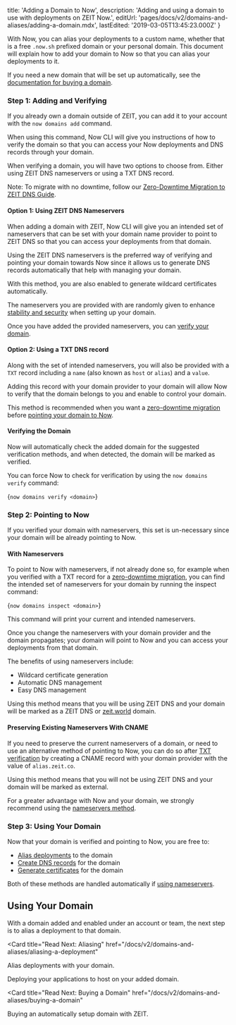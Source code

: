
  title: 'Adding a Domain to Now',
  description: 'Adding and using a domain to use with deployments on ZEIT Now.',
  editUrl: 'pages/docs/v2/domains-and-aliases/adding-a-domain.mdx',
  lastEdited: '2019-03-05T13:45:23.000Z'
}

With Now, you can alias your deployments to a custom name, whether that is a free `.now.sh` prefixed domain or your personal domain. This document will explain how to add your domain to Now so that you can alias your deployments to it.

If you need a new domain that will be set up automatically, see the [documentation for buying a domain](/docs/v2/domains-and-aliases/buying-a-domain).

### Step 1: Adding and Verifying

If you already own a domain outside of ZEIT, you can add it to your account with the `now domains add` command.

When using this command, Now CLI will give you instructions of how to verify the domain so that you can access your Now deployments and DNS records through your domain.

When verifying a domain, you will have two options to choose from. Either using ZEIT DNS nameservers or using a TXT DNS record.

Note: To migrate with no downtime, follow our [Zero-Downtime Migration to ZEIT DNS Guide](/docs/v2/domains-and-aliases/zero-downtime-domain-migration).

#### Option 1: Using ZEIT DNS Nameservers

When adding a domain with ZEIT, Now CLI will give you an intended set of nameservers that can be set with your domain name provider to point to ZEIT DNS so that you can access your deployments from that domain.

Using the ZEIT DNS nameservers is the preferred way of verifying and pointing your domain towards Now since it allows us to generate DNS records automatically that help with managing your domain.

With this method, you are also enabled to generate wildcard certificates automatically.

The nameservers you are provided with are randomly given to enhance [stability and security](#stability-and-security) when setting up your domain.

Once you have added the provided nameservers, you can [verify your domain](#verifying-the-domain).

#### Option 2: Using a TXT DNS record

Along with the set of intended nameservers, you will also be provided with a `TXT` record including a `name` (also known as `host` or `alias`) and a `value`.

Adding this record with your domain provider to your domain will allow Now to verify that the domain belongs to you and enable to control your domain.

This method is recommended when you want a [zero-downtime migration](/docs/v2/domains-and-aliases/zero-downtime-domain-migration) before [pointing your domain to Now](#step-2:-pointing-to-now).

#### Verifying the Domain

Now will automatically check the added domain for the suggested verification methods, and when detected, the domain will be marked as verified.

You can force Now to check for verification by using the `now domains verify` command:

<TerminalInput>{`now domains verify <domain>`}</TerminalInput>

### Step 2: Pointing to Now

If you verified your domain with nameservers, this set is un-necessary since your domain will be already pointing to Now.

#### With Nameservers

To point to Now with nameservers, if not already done so, for example when you verified with a TXT record for a [zero-downtime migration](/docs/v2/domains-and-aliases/zero-downtime-domain-migration), you can find the intended set of nameservers for your domain by running the inspect command:

<TerminalInput>{`now domains inspect <domain>`}</TerminalInput>

This command will print your current and intended nameservers.

Once you change the nameservers with your domain provider and the domain propagates; your domain will point to Now and you can access your deployments from that domain.

The benefits of using nameservers include:

- Wildcard certificate generation
- Automatic DNS management
- Easy DNS management

Using this method means that you will be using ZEIT DNS and your domain will be marked as a ZEIT DNS or [zeit.world](/dns) domain.

#### Preserving Existing Nameservers With CNAME

If you need to preserve the current nameservers of a domain, or need to use an alternative method of pointing to Now, you can do so after [TXT verification](#option-2:-using-a-txt-dns-record) by creating a CNAME record with your domain provider with the value of `alias.zeit.co`.

Using this method means that you will not be using ZEIT DNS and your domain will be marked as external.

For a greater advantage with Now and your domain, we strongly recommend using the [nameservers method](#option-1:-using-zeit-dns-nameservers).

### Step 3: Using Your Domain

Now that your domain is verified and pointing to Now, you are free to:

- [Alias deployments](/docs/v2/domains-and-aliases/aliasing-a-deployment) to the domain
- [Create DNS records](/docs/v2/domains-and-aliases/dns) for the domain
- [Generate certificates](/docs/v2/domains-and-aliases/zero-downtime-domain-migration) for the domain

Both of these methods are handled automatically if [using nameservers](#option-1:-using-zeit-dns-nameservers).

## Using Your Domain

With a domain added and enabled under an account or team, the next step is to alias a deployment to that domain.

<Card
  title="Read Next: Aliasing"
  href="/docs/v2/domains-and-aliases/aliasing-a-deployment"
>
  Alias deployments with your domain.
</Card>

<Card title="Read Next: Deploying Basics" href="/docs/v2/deployments/basics">
  Deploying your applications to host on your added domain.
</Card>

<Card
  title="Read Next: Buying a Domain"
  href="/docs/v2/domains-and-aliases/buying-a-domain"
>
  Buying an automatically setup domain with ZEIT.
</Card>

